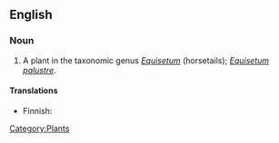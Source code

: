 ==English==

===Noun===
{{en-noun|sg=[[marsh]] [[horsetail]]}}

# A plant in the taxonomic genus ''[[Equisetum]]'' (horsetails); ''[[Equisetum palustre]]''.

====Translations====
{{top}}
*Finnish: {{t|fi|suokorte}}
{{trans-mid}}
{{trans-bottom}}

[[Category:Plants]]